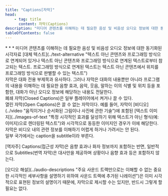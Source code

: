 ```yaml
---
title: "Captions[자막]"
head:
    - tag: title
      content: 자막(Captions)
description: "미디어 콘텐츠를 이해하는 데 필요한 음성 및 비음성 오디오 정보에 대한 동기화된 시각자료 대체 텍스트"
tableOfContents: false
---
```


<Badge text="WCAG2" variant="note" size="large" />
* * *
미디어 콘텐츠를 이해하는 데 필요한 음성 및 비음성 오디오 정보에 대한 동기화된 시각자료 [대체 텍스트](../text-alternative "텍스트 아닌 콘텐츠와 프로그래밍 방식으로 연계되어 있거나 텍스트 아닌 콘텐츠와 프로그래밍 방식으로 연계된 텍스트로부터 참고되는 텍스트. 프로그래밍 방식으로 연계된 텍스트는 텍스트 아닌 콘텐츠에서 위치를 프로그래밍 방식으로 판별할 수 있는 텍스트")

<Aside title="참고 1">
자막은 대화 전용 부제목과 유사하다. 그러나 자막은 대화의 내용뿐만 아니라 프로그램의 내용을 이해하는 데 필요한 음향 효과, 음악, 웃음, 말하는 이의 식별 및 위치 등을 포함한, 대화가 아닌 오디오 정보에 해당하는 내용도 전달한다.
</Aside>
<Aside title="참고 2">
폐쇄 자막(<span lang="en">Closed Captions</span>)은 일부 플레이어에서 켜거나 끌 수 있다.
</Aside>
<Aside title="참고 3">
열린 자막(<span lang="en">Open Captions</span>)은 끌 수 없는 자막이다. 예를 들어, 자막이 [비디오](../video "움직이거나 순서화된 그림이나 사진에 관한 기술")에 포함된 [텍스트 이미지](../images-of-text "특정 시각적인 효과를 달성하기 위해 텍스트가 아닌 형식(예: 이미지)으로 렌더링된 텍스트")와 시각적으로 동등한 이미지인 경우가 이에 해당한다.
</Aside>
<Aside title="참고 4">
자막은 비디오 내의 관련 정보를 이해하기 어렵게 하거나 가려서는 안 된다.
</Aside>
<Aside title="참고 5">
일부 국가에서는 <span lang="en">caption</span>을 <span lang="en">subtitle</span>이라 부른다.

\[역자주\] Captions(접근성 자막)은 음향 효과나 화자 정보까지 포함하는 반면, 일반적으로 Subtitles(번역 자막)은 대사만을 제공하며 상황이나 음향 효과 등은 포함하지 않는다.
</Aside>
<Aside title="참고 6">
[오디오 해설](../audio-descriptions "주요 사운드 트랙만으로는 이해할 수 없는 중요한 시각적인 세부사항을 설명하기 위하여 사운드 트랙에 추가된 나레이션")은 이미 시각적으로 표현된 정보의 설명이기 때문에, 자막으로 제시할 수는 있지만, 반드시 그렇게 할 필요는 없다.
</Aside>